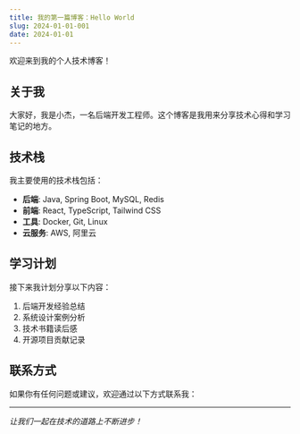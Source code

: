 ```yaml
---
title: 我的第一篇博客：Hello World
slug: 2024-01-01-001
date: 2024-01-01
---
```


欢迎来到我的个人技术博客！

## 关于我

大家好，我是小杰，一名后端开发工程师。这个博客是我用来分享技术心得和学习笔记的地方。

## 技术栈

我主要使用的技术栈包括：

- **后端**: Java, Spring Boot, MySQL, Redis
- **前端**: React, TypeScript, Tailwind CSS
- **工具**: Docker, Git, Linux
- **云服务**: AWS, 阿里云

## 学习计划

接下来我计划分享以下内容：

1. 后端开发经验总结
2. 系统设计案例分析
3. 技术书籍读后感
4. 开源项目贡献记录

## 联系方式

如果你有任何问题或建议，欢迎通过以下方式联系我：

---

*让我们一起在技术的道路上不断进步！*

